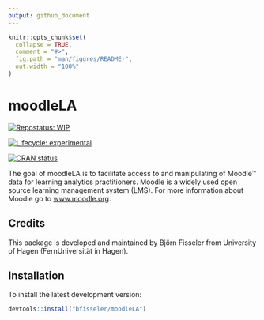```yaml
---
output: github_document
---
```


<!-- README.md is generated from README.Rmd. Please edit that file -->

```r
knitr::opts_chunk$set(
  collapse = TRUE,
  comment = "#>",
  fig.path = "man/figures/README-",
  out.width = "100%"
)
```

# moodleLA

<!-- badges: start -->

[![Repostatus: WIP](https://www.repostatus.org/badges/latest/wip.svg)](https://www.repostatus.org/#wip)

[![Lifecycle: experimental](https://lifecycle.r-lib.org/reference/figures/lifecycle-experimental.svg)](https://lifecycle.r-lib.org/articles/stages.html#experimental)

[![CRAN status](https://www.r-pkg.org/badges/version/moodleLA)](https://CRAN.R-project.org/package=moodleLA)
<!-- badges: end -->

The goal of moodleLA is to facilitate access to and manipulating of Moodle&trade; data for learning analytics practitioners. Moodle is a widely used open source learning management system (LMS). For more information about Moodle go to [www.moodle.org](https://moodle.org/). 

## Credits

This package is developed and maintained by Björn Fisseler from University of Hagen (FernUniversität in Hagen).

## Installation

To install the latest development version:

```r
devtools::install("bfisseler/moodleLA")
```
